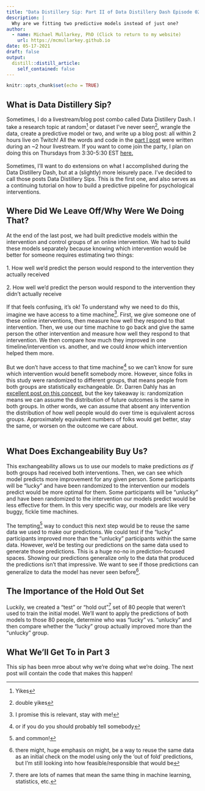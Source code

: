 ```yaml
---
title: "Data Distillery Sip: Part II of Data Distillery Dash Episode 02"
description: |
  Why are we fitting two predictive models instead of just one?
author:
  - name: Michael Mullarkey, PhD (Click to return to my website)
    url: https://mcmullarkey.github.io
date: 05-17-2021
draft: false
output:
  distill::distill_article:
    self_contained: false
---
```



```r
knitr::opts_chunk$set(echo = TRUE)
```

## What is Data Distillery Sip?

Sometimes, I do a livestream/blog post combo called Data Distillery Dash. I take a research topic at random^[Yikes] or dataset I've never seen^[double yikes], wrangle the data, create a predictive model or two, and write up a blog post: all within 2 hours live on Twitch! All the words and code in the [part I post](https://mcmullarkey.github.io/mcm-blog/posts/2021-05-13-data-distillery-dash-episode-02/){target="_blank"} were written during an ~2 hour livestream. If you want to come join the party, I plan on doing this on Thursdays from 3:30-5:30 EST [here.](https://www.twitch.tv/mcmullarkey){target="_blank"} <br>
<br>
Sometimes, I'll want to do extensions on what I accomplished during the Data Distillery Dash, but at a (slightly) more leisurely pace. I've decided to call those posts Data Distillery Sips. This is the first one, and also serves as a continuing tutorial on how to build a predictive pipeline for psychological interventions.

## Where Did We Leave Off/Why Were We Doing That?

At the end of the last post, we had built predictive models within the intervention and control groups of an online intervention. We had to build these models separately because knowing which intervention would be better for someone requires estimating two things: <br>
<br>
1. How well we'd predict the person would respond to the intervention they actually received <br>
<br>
2. How well we'd predict the person would respond to the intervention they didn't actually receive <br>
<br>
If that feels confusing, it's ok! To understand why we need to do this, imagine we have access to a time machine^[I promise this is relevant, stay with me!]. First, we give someone one of these online interventions, then measure how well they respond to that intervention. Then, we use our time machine to go back and give the same person the other intervention and measure how well they respond to that intervention. We then compare how much they improved in one timeline/intervention vs. another, and we could *know* which intervention helped them more. <br>
<br>
But we don't have access to that time machine^[or if you do you should probably tell somebody] so we can't know for sure which intervention would benefit somebody more. However, since folks in this study were randomized to different groups, that means people from both groups are statistically exchangeable. Dr. Darren Dahly has an [excellent post on this concept](https://statsepi.substack.com/p/out-of-balance){target="_blank"}, but the key takeaway is: randomization means we can assume the distribution of future outcomes is the same in both groups. In other words, we can assume that absent any intervention the distribution of how well people would do over time is equivalent across groups. Approximately equivalent numbers of folks would get better, stay the same, or worsen on the outcome we care about. <br>
<br>

## What Does Exchangeability Buy Us?

This exchangeability allows us to use our models to make predictions *as if* both groups had received both interventions. Then, we can see which model predicts more improvement for any given person. Some participants will be "lucky" and have been randomized to the intervention our models predict would be more optimal for them. Some participants will be "unlucky" and have been randomized to the intervention our models predict would be less effective for them. In this very specific way, our models are like very buggy, fickle time machines. <br> 
<br>
The tempting^[and common!] way to conduct this next step would be to reuse the same data we used to make our predictions. We could test if the "lucky" participants improved more than the "unlucky" participants within the same data. However, we'd be testing our predictions on the same data used to generate those predictions. This is a huge no-no in prediction-focused spaces. Showing our predictions generalize only to the data that produced the predictions isn't that impressive. We want to see if those predictions can generalize to data the model has never seen before^[there might, huge emphasis on might, be a way to reuse the same data as an initial check on the model using only the 'out of fold' predictions, but I'm still looking into how feasible/responsible that would be].

## The Importance of the Hold Out Set

Luckily, we created a "test" or "hold out"^[there are lots of names that mean the same thing in machine learning, statistics, etc.] set of 80 people that weren't used to train the initial model. We'll want to apply the predictions of both models to those 80 people, determine who was "lucky" vs. "unlucky" and then compare whether the "lucky" group actually improved more than the "unlucky" group. 

## What We'll Get To in Part 3

This sip has been mroe about why we're doing what we're doing. The next post will contain the code that makes this happen!


